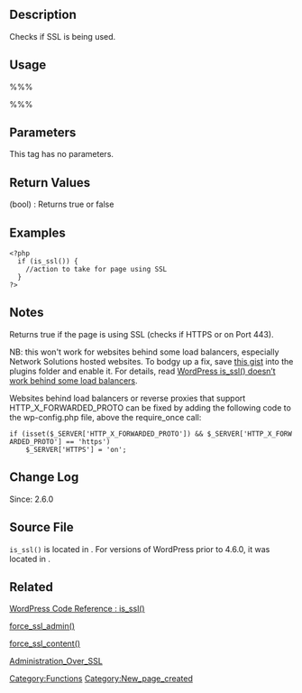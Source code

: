{{Languages|
{{en|Function Reference/is_ssl}}
{{ja|関数リファレンス/is_ssl}}
}}

== Description ==
Checks if SSL is being used.

== Usage ==
%%%<?php is_ssl() ?>%%%

== Parameters ==
This tag has no parameters.

== Return Values ==
; (bool) : Returns true or false

== Examples ==
<pre><?php 
  if (is_ssl()) {
    //action to take for page using SSL
  }
?></pre>

== Notes ==
Returns true if the page is using SSL (checks if HTTPS or on Port 443).

NB: this won't work for websites behind some load balancers, especially Network Solutions hosted websites. To bodgy up a fix, save [https://gist.github.com/webaware/4688802 this gist] into the plugins folder and enable it. For details, read [http://snippets.webaware.com.au/snippets/wordpress-is_ssl-doesnt-work-behind-some-load-balancers/ WordPress is_ssl() doesn’t work behind some load balancers].

Websites behind load balancers or reverse proxies that support HTTP_X_FORWARDED_PROTO can be fixed by adding the following code to the wp-config.php file, above the require_once call:

 if (isset($_SERVER['HTTP_X_FORWARDED_PROTO']) && $_SERVER['HTTP_X_FORWARDED_PROTO'] == 'https')
     $_SERVER['HTTPS'] = 'on';

== Change Log ==
Since: 2.6.0

== Source File ==
<tt>is_ssl()</tt> is located in {{Trac|wp-includes/load.php|trunk|959}}. For versions of WordPress prior to 4.6.0, it was located in {{Trac|wp-includes/functions.php|tags/4.5.4|4018}}.

== Related ==

[https://developer.wordpress.org/reference/functions/is_ssl/ WordPress Code Reference :  is_ssl()]

[[Function Reference/force_ssl_admin | force_ssl_admin() ]]

[[Function Reference/force_ssl_content | force_ssl_content() ]]

[[Administration_Over_SSL]]
<!--
    To Do:
    Need to find related functions.
    Need to create groups of functions and create templates to add them to a page quickly.
    Some functions may be related to many groups of functions.
-->

{{Tag Footer}}

[[Category:Functions]]
[[Category:New_page_created]]